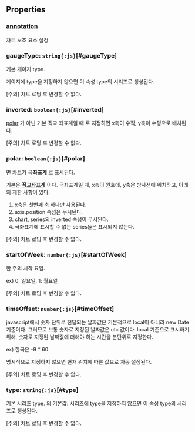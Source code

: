 ## Properties

### [annotation](/config/config/annotation)
차트 보조 요소 설정

### gaugeType: `string{:js}`[#gaugeType]
기본 게이지 type.

게이지에 type을 지정하지 않으면 이 속성 type의 시리즈로 생성된다.

[주의] 차트 로딩 후 변경할 수 없다.  
<DefaultValue value="'circle'" contents=""></DefaultValue>
### inverted: `boolean{:js}`[#inverted]
[polar](#polar) 가 아닌 기본 직교 좌표계일 때 <Content type="keyword" value="true"></Content>로 지정하면 x축이 수직, y축이 수평으로 배치된다.

[주의] 차트 로딩 후 변경할 수 없다.  
<DefaultValue value="undefined" contents=""></DefaultValue>
### polar: `boolean{:js}`[#polar]
<Content type="keyword" value="true"></Content>면 차트가 **[극좌표계](https://en.wikipedia.org/wiki/Polar_coordinate_system)** 로 표시된다.

기본은 **[직교좌표계](https://en.wikipedia.org/wiki/Cartesian_coordinate_system)** 이다.
극좌표계일 때,
x축이 원호에, y축은 방사선에 위치하고, 아래의 제한 사항이 있다.
1. x축은 첫번째 축 하나만 사용된다.
2. axis.position 속성은 무시된다.
3. chart, series의 inverted 속성이 무시된다.
4. 극좌표계에 표시할 수 없는 series들은 표시되지 않는다.

[주의] 차트 로딩 후 변경할 수 없다.  
<DefaultValue value="false" contents=""></DefaultValue>
### startOfWeek: `number{:js}`[#startOfWeek]
한 주의 시작 요일.

ex) 0: 일요일, 1: 월요일

[주의] 차트 로딩 후 변경할 수 없다.  
<DefaultValue value="0" contents=""></DefaultValue>
### timeOffset: `number{:js}`[#timeOffset]
javascript에서 숫자 단위로 전달되는 날짜값은 기본적으로 local이 아니라 new Date 기준이다.
그러므로 보통 숫자로 지정된 날짜값은 utc 값이다.
local 기준으로 표시하기 위해, 숫자로 지정된 날짜값에 더해야 하는 시간을 분단위로 지정한다.

ex) 한국은 -9 * 60

명시적으로 지정하지 않으면 현재 위치에 따른 값으로 자동 설정된다.

[주의] 차트 로딩 후 변경할 수 없다.  
<DefaultValue value="..." contents=""></DefaultValue>
### type: `string{:js}`[#type]
기본 시리즈 type.
  의 기본값.
시리즈에 type을 지정하지 않으면 이 속성 type의 시리즈로 생성된다.

[주의] 차트 로딩 후 변경할 수 없다.  
<DefaultValue value="'bar'" contents=""></DefaultValue>